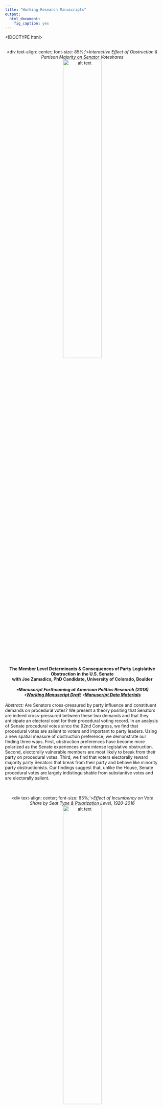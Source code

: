 ```yaml
---
title: "Working Research Manuscripts"
output: 
  html_document: 
    fig_caption: yes
---
```

<style>
  .column-left{
    float: left;
    width: 40%;
    text-align: left;
  }
.column-right{
  float: right;
  width: 40%;
  text-align: left;
}
</style>

<!DOCTYPE html>
<html>
<meta name="viewport" content="width=device-width, initial-scale=1">
<style>
/* On smaller screens, decrease text size */
@media only screen and (max-width: 300px) {
  .text {font-size: 11px}
}
</style>
</html> 

<script>
  (function(i,s,o,g,r,a,m){i['GoogleAnalyticsObject']=r;i[r]=i[r]||function(){
  (i[r].q=i[r].q||[]).push(arguments)},i[r].l=1*new Date();a=s.createElement(o),
  m=s.getElementsByTagName(o)[0];a.async=1;a.src=g;m.parentNode.insertBefore(a,m)
  })(window,document,'script','https://www.google-analytics.com/analytics.js','ga');

  ga('create', 'UA-100362112-1', 'auto');
  ga('send', 'pageview');

</script>

  <style type="text/css">

h1.title {
  color: DarkRed;
  text-align: center;
}
</style>
<br/>
<br/>
<center>
  <div text-align: center; font-size: 85%;'>*Interactive Effect of Obstruction & Partisan Majority on Senator Voteshares* <br>
![alt text](/Users/carlosalgara/Dropbox/Github_Website/calgara.github.io/figures/obstruction.png "Obstruction Dynamics"){ width=50% }

</center><br/>
<center> **The Member Level Determinants \& Consequences of Party Legislative Obstruction in the U.S. Senate** </center>
<center> **with Joe Zamadics, PhD Candidate, University of Colorado, Boulder** </center><br/>
<center> ***$\star$Manuscript Forthcoming at American Politics Research (2018) $\star$[Working Manuscript Draft](Obstruction_Cost_Algara_Zamadics.pdf) $\star$[Manuscript Data Materials](mailto:calgara@ucdavis.edu)*** </center><br/>
  *Abstract:*	Are Senators cross-pressured by party influence and constituent demands on procedural votes? We present a theory positing that Senators are indeed cross-pressured between these two demands and that they anticipate an electoral cost for their procedural voting record. In an analysis of Senate procedural votes since the 92nd Congress, we find that procedural votes are salient to voters and important to party leaders. Using a new spatial measure of obstruction preference, we demonstrate our finding three ways. First, obstruction preferences have become more polarized as the Senate experiences more intense legislative obstruction. Second, electorally vulnerable members are most likely to break from their party on procedural votes. Third, we find that voters electorally reward majority party Senators that break from their party and behave like minority party obstructionists. Our findings suggest that, unlike the House, Senate procedural votes are largely indistinguishable from substantive votes and are electorally salient.  
<br/>
<br/>
<center>
  <div text-align: center; font-size: 85%;'>*Effect of Incumbency on Vote Share by Seat Type & Polarization Level, 1920-2016* <br>
![alt text](/Users/carlosalgara/Dropbox/Github_Website/calgara.github.io/figures/mes_by_states_plot.png "Senate Election Dynamics"){ width=50% }

</center><br/>
<center> **The Conditioning Role of Polarization in U.S. Senate Election Outcomes: A Direct-Election Era & Voter-Level Analysis** </center><br/>
<center> ***$\star$Invited to Resive & Resubmit Manuscript $\star$[Working Manuscript Draft](Senate_Election_Dynamics_Algara.pdf) $\star$[Manuscript Data Materials](mailto:calgara@ucdavis.edu)*** </center><br/>
          *Abstract:* Recent work finds that a decline in the incumbency advantage coincides with the rise of partisanship as a determinant of congressional electoral outcomes. While this work updates our view of congressional elections, it is unclear if this holds in the more candidate-centered and high-information electoral context of the U.S. Senate. In this paper, I address these two considerations by evaluating a theory positing that polarization conditions the influence of incumbency and partisanship as Senate election determinants. Using data on the entire direct-election Senate era and survey data, this paper finds that: (1) polarization provides a partisan advantage for candidates running in states in which they are members of the partisan majority and (2) polarization positively conditions the incumbency advantage for Senators representing states that favor the other party. These findings suggest that Senators may still successfully cultivate a personal brand in the face of growing ideological differences between the parties.  
<br/>
<br/>
<center>
  <div text-align: center; font-size: 85%;'>*Distribution of 2016 Federal Election Candidate Positions* <br>
![alt text](/Users/carlosalgara/Dropbox/Github_Website/calgara.github.io/figures/candidate_stimuli_placements_lines.png "House & Senate Candidate Positions"){ width=60% }
</center><br/>
<center> **The Distorting Effects of Racial Animus on Proximity Voting in the 2016 Elections** </center>
<center> **with Isaac Hale, PhD Candidate, University of California, Davis** </center><br/>
<center> ***$\star$Invited to Resive & Resubmit Manuscript $\star$[Working Manuscript Draft](Proximity_Racial_Animus_2016_Elections.pdf) $\star$[Manuscript Data Materials](mailto:calgara@ucdavis.edu)*** </center><br/>
          *Abstract:* While the use of racial appeals by the 2016 Trump campaign is indisputable, researchers are actively debating their precise role in influencing voter behavior in the election. We seek to expand upon existing research which finds that racial animus electorally benefited the Trump campaign. We examine to what extent those benefits redounded to GOP candidates down-ballot and whether racial animus distorted ideological proximity voting in the 2016 election. We find that racial animus among voters helped Republicans at multiple ballot levels and that higher levels of racial animus distorted correct proximity voting among voters ideologically closest to the Democratic candidate. Our findings suggest that high salience campaign appeals on race at the presidential level can influence elections for the House and Senate. We also provide evidence that the process of racial partisan realignment is incomplete, as some white voters still vote incongruously with their ideology due to racial animus.  
<br/>
<br/>
<center>
  <div text-align: center; font-size: 10%;'>*Average Country & Website World Wide Web Information Networks, 9/1/2015 - 1/30/2017*<br>
  <br/>
![alt text](/Users/carlosalgara/Dropbox/Github_Website/calgara.github.io/figures/third_quartile_graph_fullnetwork_color.png "County Network"){ width=45% } 
![alt text](/Users/carlosalgara/Dropbox/Github_Website/calgara.github.io/figures/third_quartile_graph_fullnetwork_websites_color.png "Website Network"){ width=45% }
</center><br/>
<center> **Diachronic Equivalence: An Examination of the International News Network** </center>
<center> **with [George Barnett](http://communication.ucdavis.edu/people/gbarnett), Distinguished Professor of Communications, University of California, Davis** </center><br/>
<center> ***$\star$Manuscript Under Review $\star$[Working Manuscript Draft](Diachronic Equivalence Paper.pdf) $\star$[Manuscript Data Materials](mailto:calgara@ucdavis.edu)*** </center><br/>
          *Abstract:* Barabási (2014) argues that a significant proportion of nodes can be randomly removed from any scale-free network without it breaking apart. Gao, Barzel and Barabási (2016) suggest that three additional properties of networks, density, heterogeneity and symmetry, facilitate their ability to adjust their activities to retain functionality in times of stress.  Barnett and Jiang (2016) examined the World Wide Web and found that while there are changes in the use of individual websites in this scale-free network due to weekly cycles in viewing specific websites, extreme events as well as other social and cultural events, the overall network is remarkably stable. This paper suggests an additional property, the structural equivalence of nodes that facilitates network stability.  Further, it differentiates between two forms of equivalence, synchronous or structural equivalence, and diachronic equivalence, which indicates that two nodes’ position in a network change over time in a similar manner. A subset of the World Wide Web, the international news network is examined to demonstrate these notions. Daily data on the use of the world’s 44 most frequently visited news websites by 118 countries were mined over the 17 month period September 1, 2015 to January 30, 2017, to create a longitudinal two-mode network (countries and websites).  The results suggest that individual structurally and diachronic equivalent nodes may be removed from both the international and website networks without impacting how the network changes over time.  
<br/>
<br/>
<center>
  <div text-align: center; font-size: 10%;'>*Geographic Neighborhood profile for IA-2, 114th Congress & Particularistic Policy Bill Cosponsorship Network, 93rd U.S. Senate*<br>
<br/>
![alt text](/Users/carlosalgara/Dropbox/Github_Website/calgara.github.io/figures/IA_2_map_example_of_main_iv.png "IA-2 Geo Profile"){ width=45% } 
![alt text](/Users/carlosalgara/Dropbox/Github_Website/calgara.github.io/figures/senate_particularistic_network_93_congress.png.png "Particularistic Network"){ width=45% }


</center><br/>
<center> **The Influence of Partisan Polarization and Geographic Neighborhood Context on Congressional Cosponsorship Policy Networks** </center>
<center> **with Ross Butters, PhD Candidate, University of California, Davis** </center><br/>
<center> ***$\star$Manuscript Prepared for 2018 PolNet Annual Meeting Panel $\star$[Working Manuscript Draft](PolNet2018_Algara_Butters_Prelim_Abstract.pdf) $\star$[Manuscript Data Materials](mailto:calgara@ucdavis.edu)*** </center><br/>
          *Abstract:* The classical "Textbook Theory" of Congress posits that legislators are relatively autonomous actors who work together on a bipartisan basis to maximize their probability of re-election (Shepsle 1989). This classical district-centered theory of Congress posits that legislators are motivated to engage in bipartisan legislative behavior and work together by the geographical similarity of their respective districts. Congressional scholars have largely cast doubt on the importance of district-centered considerations to inform the behavior of legislators, shifting the focus to partisan-centered preferences (Rohde 1991, Cox & McCubbins 1993, 2005). Moreover, while scholars have debated these theories, they have said relatively little about the salience of these theories across varying policy issues. Using the distinct expression of legislative behavior provide by bill co-sponsorship and geographic proximity methods we explore the extent to which district similarity influences how legislators work together in the Congressional network across varying degrees of partisan polarization. Treating Congress as a series of distinct policy networks and using exponential random graph models (ERGM), we evaluate a theory arguing that geographic proximity is a salient predictor of legislator cooperation in district-centered policy domains (i.e. agriculture, land management), even during the hyper-partisan contemporary Congress.  
<br/>
<br/>
<center>
  <div text-align: center; font-size: 10%;'>*Partisanship of Senate Press Event Participation & Effect of Party on Strategic Legislative Collaboration*<br>
<br/>
![alt text](/Users/carlosalgara/Dropbox/Github_Website/calgara.github.io/figures/number_press_events_by_party_percentage.png "Partisanship Events"){ width=45% } 
![alt text](/Users/carlosalgara/Dropbox/Github_Website/calgara.github.io/figures/senate_press_event_additive_model_coefficients_party_effect.png "Party Effect"){ width=45% }


</center><br/>
<center> **Who Goes Public with Whom? A Network Analysis of U.S. Senate Press Events**  </center><br/>
<center> ***$\star$Working Manuscript in Preperation $\star$[Working Manuscript Draft](APSA2018_Senate_Collaboration.pdf) $\star$[Manuscript Data Materials](mailto:calgara@ucdavis.edu)*** </center><br/>
          *Abstract:* This paper explores the extent to which shared legislator characteristics--in particular, partisanship, representing the same constituency, and sitting on one or more of the same committees--influence legislators' decisions to collaborate with their colleagues on a given issue.  To do so, we employ network analysis.  Previous studies that have done this have largely focused on bill co-sponsorship and roll-call voting.  We argue that such measures, while informative, do not sufficiently capture the high-profile strategic choices that legislators make, and so instead employ a little-used comprehensive dataset that documents all U.S. Senate press events held between 1979 and 1999, as well as between 2003 and 2009, including all of the particular senators who attended each event.  When we look at senator dyads, we find that shared party is the strongest predictor of whether two senators choose to appear at the same event and this effect increases over the time series.  As to whether shared constituency and committee membership predicts public collaboration, the evidence is more mixed, with the strength of these institutional variables attenuating over time.  Overall, our results mirror the increased levels of partisanship of the contemporary Senate that scholars have arrived at using other measures and demonstrate that such partisanship has largely erased the importance of institutional variables such as shared constituency and shared committee membership.   
<br/>
<br/>
<center>
  <div text-align: center; font-size: 85%;'>*Distribution of Ideological Divergence between District & Partisan Medians* <br>
![alt text](/Users/carlosalgara/Dropbox/Github_Website/calgara.github.io/figures/median_partisan_divergence_by_chamber.png "District-Member Divergence"){ width=50% }
</center><br/>
<center> **Legislative Signaling or Random Error? An Analysis of Spatially Incorrect Voting in Congress** </center>
<center> **with Joe Zamadics, PhD Candidate, University of Colorado, Boulder** </center><br/>
<center> ***$\star$Working Manuscript in Preparation $\star$[Working Manuscript Draft](Congressional_Incorrect_voting_Algara_Zamadics.pdf) $\star$[Manuscript Data Materials](mailto:calgara@ucdavis.edu)*** </center><br/>
          *Abstract:* Theoretical and empirical models of congressional voting assumes that legislators vote with the sole purpose to move policy closer to their ideologically ideal point, with the most prominent being the NOMINATE model. While NOMINATE correctly classifies the vast majority of votes cast by members of Congress, a significant number of votes are misclassified and coded as spatial error. The literature on congressional voting assumes this error to be random and idiosyncratic across members. We dispute this conventional notion and argue that spatial error in congressional is not random, but rather systematic across members. We present a theory positing that spatial error is more likely on roll-call votes tackling salient policy issues and among members representing districts with greater ideological divergence between the median voter and the member's primary election constituency. Using Aldrich-McKelvey scaling to place legislators and constituencies in the same ideological common space, we find support for our theory. We attribute this finding to the greater electoral uncertainty faced by ideological moderates and members representing districts with greater ideological divergence between key constituencies. Our findings have implications for the NOMINATE model, the nature of spatial error in legislative voting, and the electoral cross-pressures faced by legislators.  
<br/>
<br/>
<center>
  <div text-align: center; font-size: 85%;'>*Quarterly Generic Ballot Differential between the Majority & Minority Party, 1962-2016* <br>
![alt text](/Users/carlosalgara/Dropbox/Github_Website/calgara.github.io/figures/maj_generic_ballot_diff_roper.png "Generic Ballot"){ width=50% }
</center><br/>
<center> **The Influence of Partisan Conflict & Policy Responsiveness on Majority Party Electoral Fortunes \& Congressional Job Performance: A Time-Series Approach** </center>
<center> **with Tzu-Ping Liu, PhD Candidate, University of California, Davis** </center><br/>
<center> ***$\star$Working Manuscript in Preparation $\star$[Working Manuscript Draft](WPSA2017_Algara_Liu_Draft1.pdf) $\star$[Manuscript Data Materials](mailto:calgara@ucdavis.edu)*** </center><br/>
          *Abstract:* Recent work suggests that the aggregate approval rating of the U.S. Congress is a function of both policy responsiveness by the institution and the level of partisan conflict between both parties. However, standing models of the role of partisan conflict and policy responsiveness in congressional approval focus on Congress as a collective institution, rather than distinguishing between the legislative parties. In this paper, we specify a model which posits that policy responsiveness and partisan conflict not only influence approval of Congress as a whole, but also have differing effects on the electoral standing of the majority party in their relative generic ballot advantage to the minority party. We argue that partisan conflict decreases the generic congressional ballot advantage for the majority party and the approval rating of Congress as a collective institution. We also argue that policy responsiveness by Congress to the national mood raises the electoral standing of the majority party and the collective approval of Congress. Using a unique dataset of quarterly congressional approval and congressional generic ballot differentials from 1969 to 2016, we provide a comprehensive test of our model during varying periods of congressional polarization.  
<br/>
<br/>
<center>
  <div text-align: center; font-size: 85%;'>*Percentage of Senators Representing States That Lean Towards*
    <div text-align: center; font-size: 85%;'>*the Opposing Party During the Direct-Election Era, 1914-2016* <br>
![alt text](/Users/carlosalgara/Dropbox/Github_Website/calgara.github.io/figures/years_outpartisan_seats_percentage.png "Declining Out-party Senators"){ width=50% }
</center><br/>
<center> **The Influence of Incumbency, Partisanship, Candidate Quality \& National Tides in U.S. Senate Elections, 1914-2016** </center><br/>
<center> ***$\star$Working Manuscript in Preparation $\star$[Working Manuscript Draft](August2017_Nationalization_Senate_Elections_Algara.pdf) $\star$[Manuscript Data Materials](mailto:calgara@ucdavis.edu)*** </center><br/>
          *Abstract:* Relative to elections for the U.S. House, little is known about what influences outcomes for the U.S. Senate. While standing models of congressional election outcomes have been applied to the Senate, many of these models fail to account for salient variables, such as candidate quality, or focus their analysis on elections during the candidate-centered era. In this paper, I specify a comprehensive model of Senate election outcomes which focuses on four salient predictors of electoral outcomes: national partisan tides, incumbency, state partisanship, and candidate quality. I then evaluate this model using a novel dataset containing every Senate race since the adoption of the 17th amendment in 1913. Congruent with recent findings in the U.S. House, the model finds evidence that Senate elections are becoming more partisan-centered at the expense of a candidate quality advantage. On the other hand, and contrary to recent studies, the model finds evidence of an incumbency advantage increase in contemporary Senate elections. However, this increase in the incumbency advantage corresponds to a decline in the pivotal role of incumbency in determining Senate election outcomes during a more partisan-centered period of elections. I conclude by showing that Senate elections are becoming more nationalized and president-centered contests.  
<br/>
<br/>
<center>
  <div text-align: center; font-size: 85%;'>*Distribution of Indicators of Pro-Lobby Support, 114^th^ Congress* <br>
![alt text](/Users/carlosalgara/Dropbox/Github_Website/calgara.github.io/figures/lobby_counts.png "Lobby Counts"){ width=50% }
</center><br/>
<center> **The U.S. Congress and the Israeli Lobby: An Analysis of the Determinants of Congressional Support for Iranian Sanctions** </center>
<center> **with Evan Sandlin, PhD Candidate, University of California, Davis** </center><br/>
<center> ***$\star$Working Manuscript in Preparation $\star$[Working Manuscript Draft](MPSA2017_Sandlin_Algara_Abstract.pdf) $\star$[Manuscript Data Materials](mailto:calgara@ucdavis.edu)*** </center><br/>
      *Abstract:* Since the late 1960's the US has maintained a relationship with Israel that is largely unprecedented in the history of US foreign policy. The United States Senate plays a role in maintaining this relationship and plays an essential constitutional role in foreign policymaking generally. Previous work on the determinants of congressional support of foreign policy initiatives focuses on the electoral connection, emphasizing a role for constituent-based variables when determining a Senator’s foreign policy votes. However this limited scholarship fails to account for a legislator's perception of the national interest and how this influences their foreign policy positions. Additionally, Mearsheimer and Walt (2007) note that the "Israel Lobby" sways US foreign policy but the extent of this influence on congress is unclear. Using the salient case of U.S. sanctions against Iran, this paper explores the role of constituent-level and elite level variables in determining an individual Senator's acquiescence to the ``pro-Israel'' position. These findings have implications for causes of the continued strength of the US-Israel relationship as well as implications for the determinants of congressional foreign policy positions more broadly.  
<br/>
  <p>Copyright &copy; 2017 by Carlos Algara. Made with [RStudio](https://www.rstudio.com).</p>